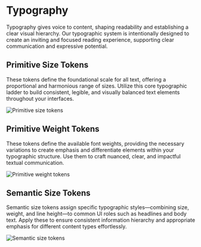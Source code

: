 # Typography

Typography gives voice to content, shaping readability and establishing a clear visual hierarchy. Our typographic system is intentionally designed to create an inviting and focused reading experience, supporting clear communication and expressive potential.

## Primitive Size Tokens

These tokens define the foundational scale for all text, offering a proportional and harmonious range of sizes. Utilize this core typographic ladder to build consistent, legible, and visually balanced text elements throughout your interfaces.

![Primitive size tokens](/images/font-primitives-sizes.jpg)

## Primitive Weight Tokens

These tokens define the available font weights, providing the necessary variations to create emphasis and differentiate elements within your typographic structure. Use them to craft nuanced, clear, and impactful textual communication.

![Primitive weight tokens](/images/font-primitives-weights.jpg)

## Semantic Size Tokens

Semantic size tokens assign specific typographic styles—combining size, weight, and line height—to common UI roles such as headlines and body text. Apply these to ensure consistent information hierarchy and appropriate emphasis for different content types effortlessly.

![Semantic size tokens](/images/font-semantics.jpg)
